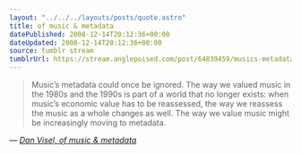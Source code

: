 ```yaml
---
layout: "../../../layouts/posts/quote.astro"
title: of music & metadata
datePublished: 2008-12-14T20:12:36+00:00
dateUpdated: 2008-12-14T20:12:36+00:00
source: tumblr stream
tumblrUrl: https://stream.anglepoised.com/post/64839459/musics-metadata-could-once-be-ignored-the-way-we
---
```


> Music&rsquo;s metadata could once be ignored. The way we valued music in the 1980s and the 1990s is part of a world that no longer exists: when music&rsquo;s economic value has to be reassessed, the way we reassess the music as a whole changes as well. The way we value music might be increasingly moving to metadata.

— <cite>[Dan Visel, _of music & metadata_](http://futureofthebook.org/blog/2008/12/04/music_is_metadata/)</cite>
